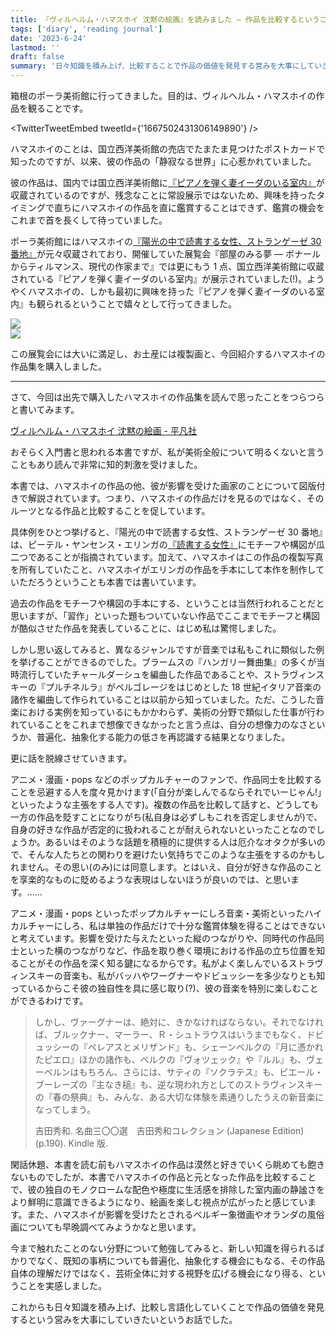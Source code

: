 ```yaml
---
title: 『ヴィルヘルム・ハマスホイ 沈黙の絵画』を読みました – 作品を比較するということについて –
tags: ['diary', 'reading journal']
date: '2023-6-24'
lastmod: ''
draft: false
summary: '日々知識を積み上げ、比較することで作品の価値を発見する営みを大事にしていきたいというお話'
---
```


箱根のポーラ美術館に行ってきました。目的は、ヴィルヘルム・ハマスホイの作品を観ることです。


<TwitterTweetEmbed tweetId={'1667502431306149890'} />

ハマスホイのことは、国立西洋美術館の売店でたまたま見つけたポストカードで知ったのですが、以来、彼の作品の「静寂なる世界」に心惹かれていました。

彼の作品は、国内では国立西洋美術館に[『ピアノを弾く妻イーダのいる室内』](https://collection.nmwa.go.jp/P.2008-0003.html)が収蔵されているのですが、残念なことに常設展示ではないため、興味を持ったタイミングで直ちにハマスホイの作品を直に鑑賞することはできず、鑑賞の機会をこれまで首を長くして待っていました。

ポーラ美術館にはハマスホイの[『陽光の中で読書する女性、ストランゲーゼ 30 番地』](https://www.polamuseum.or.jp/collection/020-0004/)が元々収蔵されており、開催していた展覧会『部屋のみる夢 ― ボナールからティルマンス、現代の作家まで』では更にもう 1 点、国立西洋美術館に収蔵されている『ピアノを弾く妻イーダのいる室内』が展示されていました(!)。ようやくハマスホイの、しかも最初に興味を持った『ピアノを弾く妻イーダのいる室内』も観られるということで嬉々として行ってきました。

<div className="-mx-2 flex flex-wrap overflow-hidden xl:-mx-2">
  <div className="my-1 w-full overflow-hidden px-2 xl:my-1 xl:w-1/2 xl:px-2">
    <img
      art="ポーラ美術館の展覧会『部屋のみる夢 ― ボナールからティルマンス、現代の作家まで』の看板"
      src="/static/images/Vilhelm-Hammershøi/IMG_3563.JPEG"
    />
  </div>
  <div className="my-1 w-full overflow-hidden px-2 xl:my-1 xl:w-1/2 xl:px-2">
    <img
      art="展覧会『部屋のみる夢 ― ボナールからティルマンス、現代の作家まで』で展示されたヴィルヘルム・ハマスホイの作品の一覧。『陽光の中で読書する女性、ストランゲーゼ 30 番地』と『ピアノを弾く妻イーダのいる室内』についての情報"
      src="/static/images/Vilhelm-Hammershøi/IMG_3581.JPEG"
    />
  </div>
</div>

この展覧会には大いに満足し、お土産には複製画と、今回紹介するハマスホイの作品集を購入しました。

---

さて、今回は出先で購入したハマスホイの作品集を読んで思ったことをつらつらと書いてみます。

[ヴィルヘルム・ハマスホイ 沈黙の絵画 - 平凡社](https://www.heibonsha.co.jp/book/b487311.html)

おそらく入門書と思われる本書ですが、私が美術全般について明るくないと言うこともあり読んで非常に知的刺激を受けました。

本書では、ハマスホイの作品の他、彼が影響を受けた画家のことについて図版付きで解説されています。つまり、ハマスホイの作品だけを見るのではなく、そのルーツとなる作品と比較することを促しています。

具体例をひとつ挙げると、『陽光の中で読書する女性、ストランゲーゼ 30 番地』は、ピーテル・ヤンセンス・エリンガの[『読書する女性』](https://www.metmuseum.org/art/collection/search/333797)にモチーフや構図が瓜二つであることが指摘されています。加えて、ハマスホイはこの作品の複製写真を所有していたこと、ハマスホイがエリンガの作品を手本にして本作を制作していただろうということも本書では書いています。

過去の作品をモチーフや構図の手本にする、ということは当然行われることだと思いますが、「習作」といった題もついていない作品でここまでモチーフと構図が酷似させた作品を発表していることに、はじめ私は驚愕しました。

しかし思い返してみると、異なるジャンルですが音楽では私もこれに類似した例を挙げることができるのでした。ブラームスの『ハンガリー舞曲集』の多くが当時流行していたチャールダーシュを編曲した作品であることや、ストラヴィンスキーの『プルチネルラ』がペルゴレージをはじめとした 18 世紀イタリア音楽の諸作を編曲して作られていることは以前から知っていました。ただ、こうした音楽における実例を知っているにもかかわらず、美術の分野で類似した仕事が行われていることをこれまで想像できなかったと言う点は、自分の想像力のなさというか、普遍化、抽象化する能力の低さを再認識する結果となりました。

更に話を脱線させていきます。

アニメ・漫画・pops などのポップカルチャーのファンで、作品同士を比較することを忌避する人を度々見かけます(「自分が楽しんでるならそれでいーじゃん!」といったような主張をする人です)。複数の作品を比較して話すと、どうしても一方の作品を貶すことになりがち(私自身は必ずしもこれを否定しませんが)で、自身の好きな作品が否定的に扱われることが耐えられないといったことなのでしょうか。あるいはそのような話題を積極的に提供する人は厄介なオタクが多いので、そんな人たちとの関わりを避けたい気持ちでこのような主張をするのかもしれません。その思い(のみ)には同意します。とはいえ、自分が好きな作品のことを享楽的なものに貶めるような表現はしないほうが良いのでは、と思います。......

アニメ・漫画・pops といったポップカルチャーにしろ音楽・美術といったハイカルチャーにしろ、私は単独の作品だけで十分な鑑賞体験を得ることはできないと考えています。影響を受けた与えたといった縦のつながりや、同時代の作品同士といった横のつながりなど、作品を取り巻く環境における作品の立ち位置を知ることがその作品を深く知る鍵になるからです。私がよく楽しんでいるストラヴィンスキーの音楽も、私がバッハやワーグナーやドビュッシーを多少なりとも知っているからこそ彼の独自性を具に感じ取り(?)、彼の音楽を特別に楽しむことができるわけです。

> しかし、ヴァーグナーは、絶対に、きかなければならない。それでなければ、ブルックナー、マーラー、Ｒ・シュトラウスはいうまでもなく、ドビュッシーの『ペレアスとメリザンド』も、シェーンベルクの『月に憑かれたピエロ』ほかの諸作も、ベルクの『ヴォツェック』や『ルル』も、ヴェーベルンはもちろん、さらには、サティの『ソクラテス』も、ピエール・ブーレーズの『主なき槌』も、逆な現われ方としてのストラヴィンスキーの『春の祭典』も、みんな、ある大切な体験を素通りしたうえの新音楽になってしまう。
>
> 吉田秀和. 名曲三〇〇選　吉田秀和コレクション (Japanese Edition) (p.190). Kindle 版.

閑話休題、本書を読む前もハマスホイの作品は漠然と好きでいくら眺めても飽きないものでしたが、本書でハマスホイの作品と元となった作品を比較することで、彼の独自のモノクロームな配色や極度に生活感を排除した室内画の静謐さをより鮮明に意識できるようになり、絵画を楽しむ視点が広がったと感じています。また、ハマスホイが影響を受けたとされるベルギー象徴画やオランダの風俗画についても早晩調べてみようかなと思います。

今まで触れたことのない分野について勉強してみると、新しい知識を得られるばかりでなく、既知の事柄についても普遍化、抽象化する機会にもなる、その作品自体の理解だけではなく、芸術全体に対する視野を広げる機会になり得る、ということを実感しました。

これからも日々知識を積み上げ、比較し言語化していくことで作品の価値を発見するという営みを大事にしていきたいというお話でした。
